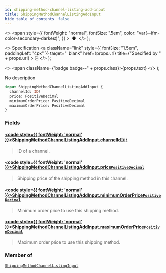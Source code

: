 ```yaml
---
id: shipping-method-channel-listing-add-input
title: ShippingMethodChannelListingAddInput
hide_table_of_contents: false
---
```


  <>
    <span
      style={{
        fontWeight: "normal",
        fontSize: ".5em",
        color: "var(--ifm-color-secondary-darkest)",
      }}
    >
      &nbsp;●&nbsp;
    </span>
  </>
);

  <>
    Specification
    <a
      className="link"
      style={{ fontSize: "1.5em", paddingLeft: "4px" }}
      target="\_blank"
      href={props.url}
      title={"Specified by " + props.url}
    >
      ⎘
    </a>
  </>
);

  <>
    <span className={"badge badge--" + props.class}>{props.text}</span>
  </>
);

No description

```graphql
input ShippingMethodChannelListingAddInput {
  channelId: ID!
  price: PositiveDecimal
  minimumOrderPrice: PositiveDecimal
  maximumOrderPrice: PositiveDecimal
}
```

### Fields

#### [<code style={{ fontWeight: 'normal' }}>ShippingMethodChannelListingAddInput.<b>channelId</b></code>](#)<Bullet />[`ID!`](../../api-reference/scalars/id) <Badge class="secondary" text="non-null"/> <Badge class="secondary" text="scalar"/>

> ID of a channel.

#### [<code style={{ fontWeight: 'normal' }}>ShippingMethodChannelListingAddInput.<b>price</b></code>](#)<Bullet />[`PositiveDecimal`](../../api-reference/scalars/positive-decimal) <Badge class="secondary" text="scalar"/>

> Shipping price of the shipping method in this channel.

#### [<code style={{ fontWeight: 'normal' }}>ShippingMethodChannelListingAddInput.<b>minimumOrderPrice</b></code>](#)<Bullet />[`PositiveDecimal`](../../api-reference/scalars/positive-decimal) <Badge class="secondary" text="scalar"/>

> Minimum order price to use this shipping method.

#### [<code style={{ fontWeight: 'normal' }}>ShippingMethodChannelListingAddInput.<b>maximumOrderPrice</b></code>](#)<Bullet />[`PositiveDecimal`](../../api-reference/scalars/positive-decimal) <Badge class="secondary" text="scalar"/>

> Maximum order price to use this shipping method.

### Member of

[`ShippingMethodChannelListingInput`](../../api-reference/inputs/shipping-method-channel-listing-input) <Badge class="secondary" text="input"/>
